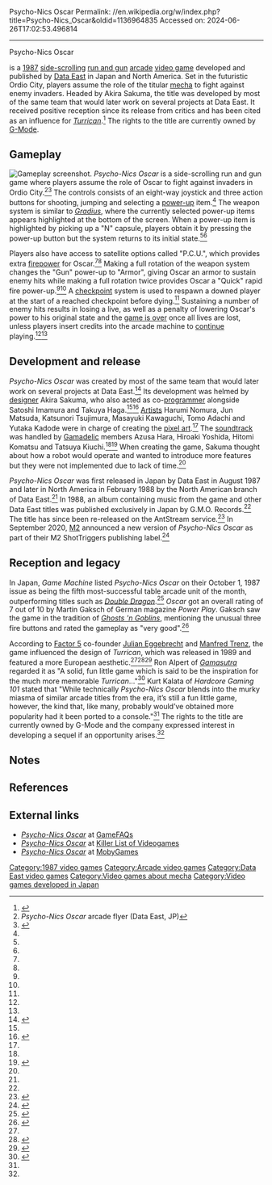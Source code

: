 Psycho-Nics Oscar
Permalink: //en.wikipedia.org/w/index.php?title=Psycho-Nics_Oscar&oldid=1136964835
Accessed on: 2024-06-26T17:02:53.496814



------
Psycho-Nics Oscar
{{Infobox video game
|title      = Psycho-Nics Oscar
|image      = Psycho-Nics Oscar arcade flyer.jpg
|developer  = [[Data East]]
|publisher  = Data East
|designer   = Akira Sakuma
|programmer = Satoshi Imamura
|artist     = Harumi Nomura<br />Jun Matsuda<br />Masayuki Kawaguchi
|composer   = Azusa Hara<br />Hiroaki Yoshida<br />Hitomi Komatsu
|platforms  = [[Arcade game|Arcade]]
|released   = {{vgrelease|JP|August [[1987 in video games|1987]]<ref name="ATVGL:JaO1971-2005">{{cite book|last=Akagi|first=Masumi|url=https://archive.org/stream/ArcadeGameList1971-2005#page/n49/mode/1up|title=データイースト (Data East); Data East USA; O|work=アーケードTVゲームリスト 国内•海外編 (1971-2005)|edition=1st|publisher=[[:ja:アミューズメント通信社|Amusement News Agency]]|date=13 October 2006|pages=48, 115, 160|isbn=978-4990251215|language=ja}}</ref>|NA|February [[1988 in video games|1988]]<ref name="ATVGL:JaO1971-2005"/>}}
|genre      = [[Shoot 'em up#Run and gun|Run and gun]]
|modes      = [[Single-player video game|Single-player]]
}}

{{nihongo foot|'''''Psycho-Nics Oscar'''''|サイコニクス・オスカー|''Saiko-Nikusu Osukā''|also known as '''''Oscar''''' in North America|lead=yes|group=lower-alpha}} is a [[1987 in video games|1987]] [[Side-scrolling video game|side-scrolling]] [[Shoot 'em up#Run and gun|run and gun]] [[Arcade game|arcade]] [[video game]] developed and published by [[Data East]] in Japan and North America. Set in the futuristic Ordio City, players assume the role of the titular [[mecha]] to fight against enemy invaders. Headed by Akira Sakuma, the title was developed by most of the same team that would later work on several projects at Data East. It received positive reception since its release from critics and has been cited as an influence for ''[[Turrican]]''.<ref name="RM7">{{cite magazine|last=Tobaños|first=Curro Gómez|url=https://archive.org/stream/RetroManiac-Magazine-7#page/n111/mode/1up|title=Arcades Olvivados: 10 Joyas De Los Recreativos Que Deberias Jugar|magazine=RetroManiac Magazine|issue=7|publisher=RetroManiac|date=January 2013|pages=102–111|lang=es}}</ref> The rights to the title are currently owned by [[G-Mode]].

== Gameplay ==
[[File:ARC Psycho-Nics Oscar (Oscar).png|thumb|left|Gameplay screenshot.]]
''Psycho-Nics Oscar'' is a side-scrolling run and gun game where players assume the role of Oscar to fight against invaders in Ordio City.<ref name="P-NOflyer">''Psycho-Nics Oscar'' arcade flyer (Data East, JP)</ref><ref name="P-NOhg101">{{cite web|last=Kalata|first=Kurt|url=http://www.hardcoregaming101.net/psycho-nics-oscar/|title=Psycho-Nics Oscar|publisher=Hardcore Gaming 101|date=November 19, 2010|access-date=2020-07-02|archive-url=https://web.archive.org/web/20191231125236/http://www.hardcoregaming101.net/psycho-nics-oscar/|archive-date=December 31, 2019|url-status=live}}</ref> The controls consists of an eight-way joystick and three action buttons for shooting, jumping and selecting a [[power-up]] item.<ref name="P-NOflyer"/> The weapon system is similar to ''[[Gradius]]'', where the currently selected power-up items appears highlighted at the bottom of the screen. When a power-up item is highlighted by picking up a "N" capsule, players obtain it by pressing the power-up button but the system returns to its initial state.<ref name="P-NOflyer"/><ref name="P-NOhg101"/>

Players also have access to satellite options called "P.C.U.", which provides extra [[firepower]] for Oscar.<ref name="P-NOflyer"/><ref name="P-NOhg101"/> Making a full rotation of the weapon system changes the "Gun" power-up to "Armor", giving Oscar an armor to sustain enemy hits while making a full rotation twice provides Oscar a "Quick" rapid fire power-up.<ref name="P-NOflyer"/><ref name="P-NOhg101"/> A [[Saved game#Checkpoints|checkpoint]] system is used to respawn a downed player at the start of a reached checkpoint before dying.<ref name="P-NOhg101"/> Sustaining a number of enemy hits results in losing a live, as well as a penalty of lowering Oscar's power to his original state and the [[Game over|game is over]] once all lives are lost, unless players insert credits into the arcade machine to [[Glossary of video game terms#Continue|continue]] playing.<ref name="P-NOflyer"/><ref name="P-NOhg101"/>

== Development and release ==
''Psycho-Nics Oscar'' was created by most of the same team that would later work on several projects at Data East.<ref name="P-NOstaff">{{cite video game|title=Psycho-Nics Oscar|developer=[[Data East]]|publisher=[[Data East]]|date=1987|platform=Arcade|level=Staff}}</ref> Its development was helmed by [[Video game designer|designer]] Akira Sakuma, who also acted as co-[[Video game programmer|programmer]] alongside Satoshi Imamura and Takuya Haga.<ref name="P-NOstaff"/><ref name="GDRI">{{cite web|author=CRV|url=http://gdri.smspower.org/wiki/index.php/Blog:Five_with_Akira_Sakuma|title=Blog:Five with Akira Sakuma|work=Game Developer Research Institute|date=10 January 2013|access-date=2020-07-09|archive-url=https://web.archive.org/web/20161009175725/http://gdri.smspower.org/wiki/index.php/Blog:Five_with_Akira_Sakuma|archive-date=2016-10-09|url-status=live}}</ref> [[Video game artist|Artist]]s Harumi Nomura, Jun Matsuda, Katsunori Tsujimura, Masayuki Kawaguchi, Tomo Adachi and Yutaka Kadode were in charge of creating the [[pixel art]].<ref name="P-NOstaff"/> The [[Soundtrack#Video game soundtracks|soundtrack]] was handled by [[Gamadelic]] members Azusa Hara, Hiroaki Yoshida, Hitomi Komatsu and Tatsuya Kiuchi.<ref name="P-NOstaff"/><ref name="VandalGM">{{cite web|last=Fuentes|first=Edgar S.|url=https://vandal.elespanol.com/vandalgamemusic/gamadelic-data-east-sound-team|title=Vandal Game Music: 'Gamadelic' Data East Sound Team - Repasamos el legado de Gamadelic, la brillante formación de músicos de Data East|work=[[:es:Vandal|Vandal]]|publisher=[[El Español]]|date=21 June 2017|access-date=2020-07-05|language=es|archive-url=https://web.archive.org/web/20200705153751/https://vandal.elespanol.com/vandalgamemusic/gamadelic-data-east-sound-team|archive-date=2020-07-05|url-status=live}}</ref> When creating the game, Sakuma thought about how a robot would operate and wanted to introduce more features but they were not implemented due to lack of time.<ref name="GDRI"/>

''Psycho-Nics Oscar'' was first released in Japan by Data East in August 1987 and later in North America in February 1988 by the North American branch of Data East.<ref name="ATVGL:JaO1971-2005"/> In 1988, an album containing music from the game and other Data East titles was published exclusively in Japan by G.M.O. Records.<ref name="VandalGM"/> The title has since been re-released on the AntStream service.<ref>{{cite magazine|last=Brehme|first=Marc|url=https://www.pcgames.de/Streaming-Dienst-Thema-268201/Specials/Antstream-Retro-Spiele-ausprobiert-1273161/|title=Antstream: Wir haben das Netflix für Retro-Spiele ausprobiert|magazine=[[PC Games]]|publisher=[[Computec]]|date=17 January 2019|access-date=2020-07-05|lang=de|archive-url=https://web.archive.org/web/20200705170625/https://www.pcgames.de/Streaming-Dienst-Thema-268201/Specials/Antstream-Retro-Spiele-ausprobiert-1273161/|archive-date=2020-07-05|url-status=live}}</ref> In September 2020, [[M2 (game developer)|M2]] announced a new version of ''Psycho-Nics Oscar'' as part of their M2 ShotTriggers publishing label.<ref>{{cite news|last=Romano|first=Sal|url=https://www.gematsu.com/2020/09/data-east-shoot-em-ups-zaviga-b-wings-metal-clash-last-mission-psycho-nics-oscar-m2-shottriggers-re-releases-announced|title=Data East shoot 'em ups Zaviga, B-Wings, Metal Clash, Last Mission, Psycho-Nics Oscar M2 ShotTriggers re-releases announced - Five new titles join the lineup|date=September 16, 2020|work=Gematsu|access-date=2020-09-16|archive-date=2020-09-17|archive-url=https://web.archive.org/web/20200917043154/https://www.gematsu.com/2020/09/data-east-shoot-em-ups-zaviga-b-wings-metal-clash-last-mission-psycho-nics-oscar-m2-shottriggers-re-releases-announced|url-status=live}}</ref>

== Reception and legacy ==
In Japan, ''Game Machine'' listed ''Psycho-Nics Oscar'' on their October 1, 1987 issue as being the fifth most-successful table arcade unit of the month, outperforming titles such as ''[[Double Dragon (video game)|Double Dragon]]''.<ref>{{cite magazine|title=Game Machine's Best Hit Games 25 - テーブル型TVゲーム機 (Table Videos)|magazine=[[:ja:ゲームマシン|Game Machine]]|issue=317|publisher=[[:ja:アミューズメント通信社|Amusement Press, Inc.]]|date=1 October 1987|page=21|lang=ja}}</ref> ''Oscar'' got an overall rating of 7 out of 10 by Martin Gaksch of German magazine ''Power Play''. Gaksch saw the game in the tradition of ''[[Ghosts 'n Goblins (video game)|Ghosts 'n Goblins]]'', mentioning the unusual three fire buttons and rated the gameplay as "very good".<ref name="PPp-no">{{cite magazine|last=Gaksch|first=Martin|url=https://archive.org/stream/Power.Play.N03.1988.03-kultpower#page/n107/mode/1up|title=Power Automatenspiele - Tests: Oscar|magazine=[[:de:Power Play (Zeitschrift)|Power Play]]|issue=3|publisher=Future Verlag|date=March 1988|page=108|lang=de}}</ref>

According to [[Factor 5]] co-founder [[Julian Eggebrecht]] and [[Manfred Trenz]], the game influenced the design of ''Turrican'', which was released in 1989 and featured a more European aesthetic.<ref name="P-NOhg101"/><ref>{{cite magazine|last=Stürmer|first=Andreas|url=https://www.amigafuture.de/app.php/kb/viewarticle?a=118|title=Amiga Future Interview: Interview mit Factor 5|magazine=Amiga Future|date=2001|lang=de|access-date=2020-07-02|archive-url=https://archive.today/20200725175950/https://www.amigafuture.de/app.php/kb/viewarticle?a=118|archive-date=2020-07-25|url-status=live}}</ref><ref name="RG21">{{cite magazine|title=The Making of: Turrican|magazine=[[Retro Gamer]]|issue=21|publisher=[[Imagine Publishing]]|date=February 2006|pages=70–73}}</ref> Ron Alpert of ''[[Gamasutra]]'' regarded it as "A solid, fun little game which is said to be the inspiration for the much more memorable ''Turrican''..."<ref name="RGotD!P-nO">{{cite web|last=Alpert|first=Ron|url=https://www.gamasutra.com/blogs/RonAlpert/20100526/87409/Retro_Game_of_the_Day_Psychonics_Oscar.php|title=Retro Game of the Day! Psycho-nics Oscar|work=[[Gamasutra]]|publisher=[[UBM Technology Group]]|date=May 26, 2010|access-date=2020-07-05|archive-url=https://web.archive.org/web/20200705154532/https://www.gamasutra.com/blogs/RonAlpert/20100526/87409/Retro_Game_of_the_Day_Psychonics_Oscar.php|archive-date=2020-07-05|url-status=live}}</ref> Kurt Kalata of ''Hardcore Gaming 101'' stated that "While technically ''Psycho-Nics Oscar'' blends into the murky miasma of similar arcade titles from the era, it’s still a fun little game, however, the kind that, like many, probably would’ve obtained more popularity had it been ported to a console."<ref name="P-NOhg101"/> The rights to the title are currently owned by G-Mode and the company expressed interest in developing a sequel if an opportunity arises.<ref name="GDRI"/>

{{clear}}

== Notes ==
{{notelist}}

== References ==
{{reflist|30em}}

== External links ==
* [https://gamefaqs.gamespot.com/arcade/583895-oscar-psycho-nics ''Psycho-Nics Oscar''] at [[GameFAQs]]
* [https://www.arcade-museum.com/game_detail.php?game_id=19346 ''Psycho-Nics Oscar''] at [[Killer List of Videogames]]
* [https://www.mobygames.com/game/arcade/psycho-nics-oscar- ''Psycho-Nics Oscar''] at [[MobyGames]]

{{Portal bar|1980s|Japan|Video games}}

{{DEFAULTSORT:Psycho-Nics Oscar}}
[[Category:1987 video games]]
[[Category:Arcade video games]]
[[Category:Data East video games]]
[[Category:Video games about mecha]]
[[Category:Video games developed in Japan]]
